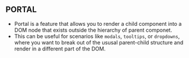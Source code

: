 ## PORTAL

- Portal is a feature that allows you to render a child component into a DOM node that exists outside the hierarchy of parent componet.
- This can be useful for scenarios like `modals`, `tooltips`, or `dropdowns`, where you want to break out of the ususal parent-child structure and render in a different part of the DOM.
